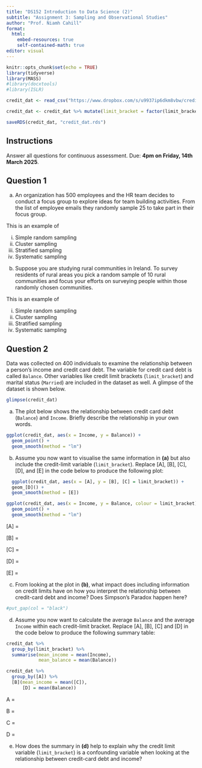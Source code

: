 ```yaml
---
title: "DS152 Introduction to Data Science (2)"
subtitle: "Assignment 3: Sampling and Observational Studies"
author: "Prof. Niamh Cahill"
format: 
  html:
    embed-resources: true
    self-contained-math: true
editor: visual
---
```


```r
knitr::opts_chunk$set(echo = TRUE)
library(tidyverse)
library(MASS)
#library(docxtools)
#library(ISLR)

credit_dat <- read_csv("https://www.dropbox.com/s/u9937ip6dkm8vbw/credit_dat.csv?raw=1")

credit_dat <- credit_dat %>% mutate(limit_bracket = factor(limit_bracket, levels = c("low", "medium-low","medium-high","high")))

saveRDS(credit_dat, "credit_dat.rds")

```

## Instructions

Answer all questions for continuous assessment. Due: **4pm on Friday, 14th March 2025**.

## Question 1

(a) An organization has 500 employees and the HR team decides to conduct a focus group to explore ideas for team building activities. From the list of employee emails they randomly sample 25 to take part in their focus group.

This is an example of

i.  Simple random sampling
ii. Cluster sampling
iii. Stratified sampling
iv. Systematic sampling

<!-- -->

(b) Suppose you are studying rural communities in Ireland. To survey residents of rural areas you pick a random sample of 10 rural communities and focus your efforts on surveying people within those randomly chosen communities.

This is an example of

i.  Simple random sampling
ii. Cluster sampling
iii. Stratified sampling
iv. Systematic sampling

## Question 2

Data was collected on 400 individuals to examine the relationship between a person's income and credit card debt. The variable for credit card debt is called `Balance`. Other variables like credit limit brackets (`limit_bracket`) and marital status (`Married`) are included in the dataset as well. A glimpse of the dataset is shown below.

```r
glimpse(credit_dat)
```

(a) The plot below shows the relationship between credit card debt (`Balance`) and `Income`. Briefly describe the relationship in your own words.

```r
ggplot(credit_dat, aes(x = Income, y = Balance)) +
  geom_point() +
  geom_smooth(method = "lm")
```

(b) Assume you now want to visualise the same information in **(a)** but also include the credit-limit variable (`limit_bracket`). Replace \[A\], \[B\], \[C\], \[D\], and \[E\] in the code below to produce the following plot:

```r
  ggplot(credit_dat, aes(x = [A], y = [B], [C] = limit_bracket)) +
  geom_[D]() +
  geom_smooth(method = [E])
```

```r
ggplot(credit_dat, aes(x = Income, y = Balance, colour = limit_bracket)) +
  geom_point() +
  geom_smooth(method = "lm")
```

\[A\] =

\[B\] =

\[C\] =

\[D\] =

\[E\] =

(c) From looking at the plot in **(b)**, what impact does including information on credit limits have on how you interpret the relationship between credit-card debt and income? Does Simpson's Paradox happen here?

```r
#put_gap(col = "black")
```

(d) Assume you now want to calculate the average `Balance` and the average `Income` within each credit-limit bracket. Replace \[A\], \[B\], \[C\] and \[D\] in the code below to produce the following summary table:

```r
credit_dat %>% 
  group_by(limit_bracket) %>% 
  summarise(mean_income = mean(Income),
            mean_balance = mean(Balance))
```

```r
credit_dat %>% 
  group_by([A]) %>% 
  [B](mean_income = mean([C]),
      [D] = mean(Balance))
```

A =

B =

C =

D =

(e) How does the summary in **(d)** help to explain why the credit limit variable (`limit_bracket`) is a confounding variable when looking at the relationship between credit-card debt and income?

